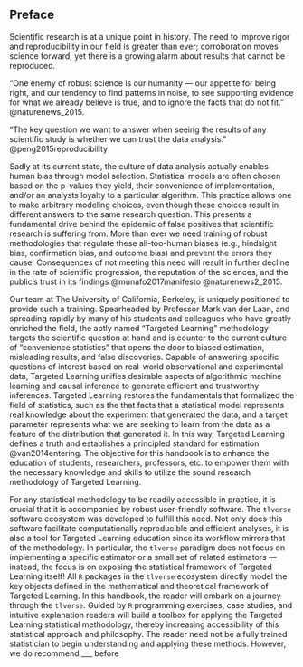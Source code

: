 ## Preface {-}

Scientific research is at a unique point in history. The need to improve rigor
and reproducibility in our field is greater than ever; corroboration moves
science forward, yet there is a growing alarm about results that cannot be
reproduced.

"One enemy of robust science is our humanity — our appetite for
being right, and our tendency to find patterns in noise, to see supporting
evidence for what we already believe is true, and to ignore the facts that do
not fit." @naturenews_2015.

"The key question we want to answer when seeing the results of any scientific
study is whether we can trust the data analysis." @peng2015reproducibility

Sadly at its current state, the culture of data analysis actually enables human
bias through model selection. Statistical models are often chosen based on the
p-values they yield, their convenience of implementation, and/or an analysts
loyalty to a particular algorithm. This practice allows one to make arbitrary
modeling choices, even though these choices result in different answers to the
same research question. This presents a fundamental drive behind the epidemic
of false positives that scientific research is suffering from. More than ever
we need training of robust methodologies that regulate these
all-too-human biases (e.g., hindsight bias, confirmation
bias, and outcome bias) and prevent the errors they cause. Consequences of not
meeting this need will result in further decline in the rate of scientific
progression, the reputation of the sciences, and the public’s trust in its
findings @munafo2017manifesto @naturenews2_2015.

Our team at The University
of California, Berkeley, is uniquely positioned to provide such a training.
Spearheaded by Professor Mark van der Laan, and spreading rapidly by many of his
students and colleagues who have greatly enriched the field, the aptly named
“Targeted Learning” methodology targets the scientific question at hand and is
counter to the current culture of “convenience statistics” that
opens the door to biased estimation, misleading results, and false discoveries.
Capable of answering specific questions of interest based on real-world
observational and experimental data, Targeted Learning unifies desirable aspects
of algorithmic machine learning and causal inference to generate efficient and
trustworthy inferences. Targeted Learning restores the fundamentals that
formalized the field of statistics, such as the that facts that a statistical model
represents real knowledge about the experiment that generated the data, and a
target parameter represents what we are seeking to learn from the data as a
feature of the distribution that generated it. In this way, Targeted Learning
defines a truth and establishes a principled standard for estimation
@van2014entering. The objective for this handbook is to enhance the education
of students, researchers, professors, etc. to empower them with the necessary
knowledge and skills to utilize the sound research methodology of Targeted
Learning.

For any statistical methodology to be readily accessible in practice, it is
crucial that it is accompanied by robust user-friendly software. The `tlverse`
software ecosystem was developed to fulfill this need. Not only does this
software facilitate computationally reproducible and efficient analyses, it is
also a tool for Targeted Learning education since its workflow mirrors that of
the methodology. In particular, the `tlverse` paradigm does not focus on
implementing a specific estimator or a small set of related estimators ---
instead, the focus is on exposing the statistical framework of Targeted Learning
itself! All `R` packages in the `tlverse` ecosystem directly model
the key objects defined in the mathematical and theoretical framework of Targeted
Learning. In this handbook, the reader will embark on a journey through the
`tlverse`. Guided by `R` programming exercises, case studies, and
intuitive explanation readers will build a toolbox for applying the Targeted
Learning statistical methodology, thereby increasing accessibility of this
statistical approach and philosophy. The reader need not be a fully trained
statistician to begin understanding and applying these methods. However, we do
recommend ___ before




<!--
However, a statistical model is a
representation of the data-generating process; defined as the set of
distributions that might have generated the data. All hypothesis tests and
estimators are derived from statistical models, so appropriately defining them
is pivotal.
election is pivotal. should be taken with case  real knowledge about the
experiment that generated the dataFrequently, odels are chosen based on (1) how low the
resulting p-values, (2) their software implementation is user-friendly, or (3)
the data analyst is devoted
convenient to implement (2) , so it is pivotal that we
  which are often chosen for their convenience restrictive so-called parametric
statistical models.
These models assume the distributions that generated the data have specific
forms and are not flexible enough to capture the true distribution of data. Many
accept that these models are wrong but researchers still employ them out of
convenience and the majority of statistical software .


What's more, these arbitrary choices  "art" of model selection
downplays the refitting of models  enables the statistics can be as a tool for confirmation.It's convenient and this is how we
learned to analyze data. This is what we
were taught to do. We are supported by statements such as "all models are wrong but some
are useful,” which allow a user to .

This practice is So convenient that

This lack of truth in current culture typically trumps trying to answer the real scientific question at hand and is  This presents a fundamental drive behind the epidemic of false positives that scientific research is suffering from [6]. “The human brain’s habit of finding what it wants to find is a key problem for research” [1]. Training of robust methods that avoid confirmation bias will lead to results being more reproducible. Our team at The University of California, Berkeley, is uniquely positioned to provide such a training. Spearheaded by Professor Mark van der Laan and spreading rapidly by many of his students and colleagues who have greatly enriched the field, the aptly named “Targeted Learning” analysis approach and philosophy targets the scientific question at hand and is counter to the current culture of “convenience statistics” that opens the door to biased estimation, misleading results, and false discoveries.


The foundation of this handbook is grounded in the general statistical
methodology and philosophy, “Targeted Learning”, developed by
Professor Mark van der Laan, at the University of California, Berkeley. Capable
of answering specific questions of interest based on real-world observational and
experimental data, Targeted Learning unifies desirable aspects of algorithmic
machine learning and causal inference to generate efficient and trustworthy
inferences. Targeted Learning restores the fundamentals that formalized the
field of statistics -- a statistical model represents real knowledge about the
experiment that generated the data, and a target parameter represents what we
are seeking to learn from the data as a feature of the distribution that
generated it. In this way, Targeted Learning defines a truth and establishes a
principled standard for estimation, while the current culture of analysis
typically defines a parameter as a coefficient in a misspecified parametric (or
other restrictive) statistical model. Unfortunately, the practice of data analysis
allows one to make arbitrary modeling choices, likely driven by results returned
by the model and human bias, even though these choices often result in different
answers to the same problem. This subjectivity presents a fundamental drive
behind the epidemic of false positives and lack of power to detect true
positives that scientific research is suffering from @van2014entering.

"The key question we want to answer when seeing the results of any scientific
study is whether we can trust the data analysis." @peng2015reproducibility

"One enemy of robust science is our humanity — our appetite for
being right, and our tendency to find patterns in noise, to see supporting
evidence for what we already believe is true, and to ignore the facts that do
not fit." @naturenews_2015.

We are faced with an urgent scientific need to enhance the reproducibility and
rigor of research and the current culture of data analysis enables a major
contributor of this crisis – human bias. Consequences of not meeting this need
will result in further decline in the rate of scientific
progression, the reputation of biomedical science, and the public’s trust in
its findings.

Training of robust methods that avoid confirmation bias will lead
to results being more reproducible and trustworthy. Our team at The University
of California, Berkeley, is uniquely positioned to provide such a training. The
objective for this handbook is to enhance the education of students,
researchers, professors, etc. to empower them with the necessary
knowledge and skills to utilize the sound research methodology of Targeted
Learning.

For any complex statistical methodology to be accessible in practice, it is
crucial that it is accompanied by robust software. The `tlverse`
software ecosystem was developed to fulfill this need. Not only does this
software facilitate computationally reproducible and efficient analyses, it is
also a tool for Targeted Learning education since its workflow mirrors that of
the methodology. In particular, the `tlverse` paradigm does not focus on
implementing a specific estimator or a small set of related estimators ---
instead, the focus is on exposing the statistical framework of Targeted Learning
itself! All `R` packages in the `tlverse` ecosystem directly model
the key objects defined in the mathematical and theoretical framework of Targeted
Learning.

In this handbook, the reader will embark on a journey through the
`tlverse`. Guided by `R` programming exercises, case studies, and
intuitive explanation readers will build a toolbox for applying the Targeted
Learning statistical methodology, thereby increasing accessibility of this
statistical approach and philosophy. The reader need not be a fully trained
statistician to begin understanding and applying these methods. However, we do
recommend ___ before -->
